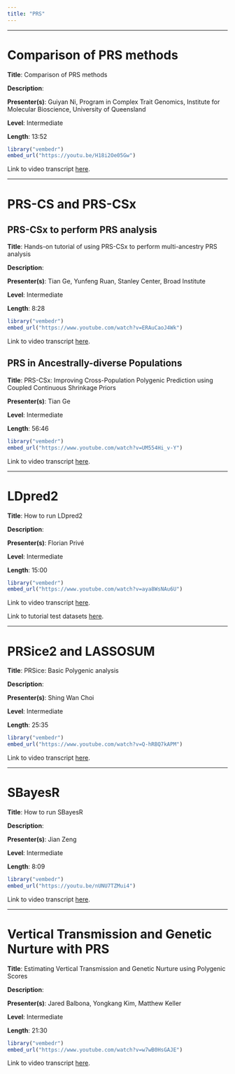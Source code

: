 ```yaml
---
title: "PRS"
---
```


------------------------------------------------------------------------

# Comparison of PRS methods

**Title**: Comparison of PRS methods

**Description**:

**Presenter(s)**: Guiyan Ni, Program in Complex Trait Genomics, Institute for Molecular Bioscience, University of Queensland

**Level**: Intermediate

**Length**: 13:52

```r
library("vembedr")
embed_url("https://youtu.be/H18i2Oe05Gw")
```

Link to video transcript [here](software_prs_transcript.qmd#sec-video1).

------------------------------------------------------------------------

# PRS-CS and PRS-CSx

## PRS-CSx to perform PRS analysis

**Title**: Hands-on tutorial of using PRS-CSx to perform multi-ancestry PRS analysis

**Description**:

**Presenter(s)**: Tian Ge, Yunfeng Ruan, Stanley Center, Broad Institute

**Level**: Intermediate

**Length**: 8:28

```r
library("vembedr")
embed_url("https://www.youtube.com/watch?v=ERAuCaoJ4Wk")
```

Link to video transcript [here](software_prs_transcript.qmd#sec-video2).

## PRS in Ancestrally-diverse Populations

**Title**: PRS-CSx: Improving Cross-Population Polygenic Prediction using Coupled Continuous Shrinkage Priors

**Presenter(s)**: Tian Ge

**Level**: Intermediate

**Length**: 56:46

```r
library("vembedr")
embed_url("https://www.youtube.com/watch?v=UM554Hi_v-Y")
```

Link to video transcript [here](software_prs_transcript.qmd#sec-video3).

------------------------------------------------------------------------

# LDpred2

**Title**: How to run LDpred2

**Description**:

**Presenter(s)**: Florian Privé

**Level**: Intermediate

**Length**: 15:00

```r
library("vembedr")
embed_url("https://www.youtube.com/watch?v=aya8WsNAu6U")
```

Link to video transcript [here](software_prs_transcript.qmd#sec-video5).

Link to tutorial test datasets [here](https://privefl.github.io/bigsnpr/articles/LDpred2.html).

------------------------------------------------------------------------

# PRSice2 and LASSOSUM

**Title**: PRSice: Basic Polygenic analysis

**Description**:

**Presenter(s)**: Shing Wan Choi

**Level**: Intermediate

**Length**: 25:35

```r
library("vembedr")
embed_url("https://www.youtube.com/watch?v=Q-hRBQ7kAPM")
```

Link to video transcript [here](software_prs_transcript.qmd#sec-video4).

------------------------------------------------------------------------

# SBayesR

**Title**: How to run SBayesR

**Description**:

**Presenter(s)**: Jian Zeng

**Level**: Intermediate

**Length**: 8:09

```r
library("vembedr")
embed_url("https://youtu.be/nUNU7TZMui4")
```

Link to video transcript [here](software_prs_transcript.qmd#sec-video6).

------------------------------------------------------------------------

# Vertical Transmission and Genetic Nurture with PRS

**Title**: Estimating Vertical Transmission and Genetic Nurture using Polygenic Scores

**Description**:

**Presenter(s)**: Jared Balbona, Yongkang Kim, Matthew Keller

**Level**: Intermediate

**Length**: 21:30

```r
library("vembedr")
embed_url("https://www.youtube.com/watch?v=w7wB0HsGAJE")
```

Link to video transcript [here](software_prs_transcript.qmd#sec-video7).
